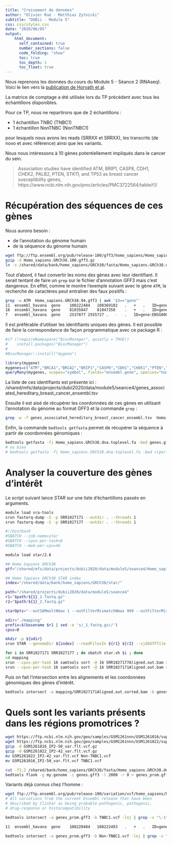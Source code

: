 ```yaml
---
title: "Croisement de données"
author: "Olivier Rué - Matthias Zytnicki"
subtitle: "DUBii - Module 5"
css: css/styles.css
date: "2020/06/05"
output:
    html_document:
      self_contained: true
      number_sections: false
      code_folding: "show"
      toc: true
      toc_depth: 1
      toc_float: true
---
```



Nous reprenons les données du cours du Module 5 - Séance 2 (RNAseq). Voici le lien vers la [publication de Horvath et al](https://pubmed.ncbi.nlm.nih.gov/22355776/).

La matrice de comptage a été utilisée lors du TP précédent avec tous les échantillons disponibles.

Pour ce TP, nous ne repartirons que de 2 échantillons :

* 1 échantillon TNBC (TNBC1)
* 1 échantillon NonTNBC (NonTNBC1)

pour lesquels nous avons les reads (SRRXX et SRRXX), les transcrits (de novo et avec référence) ainsi que les variants.

Nous nous intéressons à 10 gènes potentiellement impliqués dans le cancer du sein.

> Association studies have identified ATM, BRIP1, CASP8, CDH1, CHEK2, PALB2, PTEN, STK11, and TP53 as breast cancer susceptibility genes, https://www.ncbi.nlm.nih.gov/pmc/articles/PMC3722564/table/t1/


# Récupération des séquences de ces gènes

Nous aurons besoin :

* de l'annotation du génome humain
* de la séquence du génome humain

```bash
wget ftp://ftp.ensembl.org/pub/release-100/gff3/homo_sapiens/Homo_sapiens.GRCh38.100.gff3.gz
gzip -d Homo_sapiens.GRCh38.100.gff3.gz
ln -s /shared/data/bank/homo_sapiens/GRCh38/fasta/Homo_sapiens.GRCh38.dna.toplevel.fa .
```

Tout d'abord, il faut convertir les noms des gènes avec leur identifiant. Il serait tentant de faire un `grep` sur le fichier d'annotation GFF3 mais c'est dangereux. En effet, comme le montre l'exemple suivant avec le gène <code>ATM</code>, la recherche de caractères peut entraîner des faux positifs :

```bash
grep -w ATM  Homo_sapiens.GRCh38.94.gff3 | awk '$3=="gene"'
11	ensembl_havana	gene	108222484	108369102	.	+	.	ID=gene:ENSG00000149311;Name=ATM;biotype=protein_coding;description=ATM serine/threonine kinase [Source:HGNC Symbol%3BAcc:HGNC:795];gene_id=ENSG00000149311;logic_name=ensembl_havana_gene;version=18
16	ensembl_havana	gene	81035847	81047358	.	+	.	ID=gene:ENSG00000166454;Name=ATMIN;biotype=protein_coding;description=ATM interactor [Source:HGNC Symbol%3BAcc:HGNC:29034];gene_id=ENSG00000166454;logic_name=ensembl_havana_gene;version=9
7	ensembl_havana	gene	2537877	2555727	.	-	.	ID=gene:ENSG00000106009;Name=BRAT1;biotype=protein_coding;description=BRCA1 associated ATM activator 1 [Source:HGNC Symbol%3BAcc:HGNC:21701];gene_id=ENSG00000106009;logic_name=ensembl_havana_gene;version=15

```

Il est préférable d'utiliser les identifiants uniques des gènes. Il est possible de faire la correspondance de façon programmatique avec ce package R :

```r
#if (!requireNamespace("BiocManager", quietly = TRUE))
#    install.packages("BiocManager")
#
#BiocManager::install("mygene")

library(mygene)
mygenes=c("ATM","BRCA1","BRCA2","BRIP1","CASP8","CDH1","CHEK1","PTEN","STK11","TP53")
queryMany(mygenes, scopes="symbol", fields="ensembl.gene", species="human")[,3:4]
```

La liste de ces identifiants est présente ici : /shared/mfs/data/projects/dubii2020/data/module5/seance4/genes_associated_hereditary_breast_cancer_ensembl.tsv

Ensuite il est aisé de récupérer les coordonnées de ces gènes en utilisant l'annotation du génome au format GFF3 et la commande `grep` :

```bash
grep -w -f genes_associated_hereditary_breast_cancer_ensembl.tsv  Homo_sapiens.GRCh38.94.gff3 |awk '$3=="gene"' > genes.gff3
```

Enfin, la commande `bedtools getfasta` permet de récupérer la séquence à partir de coordonnées génomiques :

```bash
bedtools getfasta -fi Homo_sapiens.GRCh38.dna.toplevel.fa -bed genes.gff3 > genes.fasta
# ou bien
# bedtools getfasta -fi Homo_sapiens.GRCh38.dna.toplevel.fa -bed <(perl -lane '$start=$F[1]-500;$stop=$F[2]+500; print "$F[0]\t$start\t$stop\t$F[3]"' $i) -fo genes_extended.fasta
```

# Analyser la couverture des gènes d'intérêt

Le script suivant lance *STAR* sur une liste d'échantillons passés en arguments.

```bash
module load sra-tools
srun fasterq-dump -S -p SRR1027171 --outdir . --threads 1
srun fasterq-dump -S -p SRR1027177 --outdir . --threads 1
```


```bash
#!/bin/bash
#SBATCH --job-name=star
#SBATCH --cpus-per-task=8
#SBATCH --mem-per-cpu=4G

module load star/2.6

## Homo Sapiens GRCh38
gtf="/shared/mfs/data/projects/dubii2020/data/module5/seance4/Homo_sapiens.GRCh38.100.gtf"

## Homo Sapiens GRCh38 STAR index
index="/shared/data/bank/homo_sapiens/GRCh38/star/"

path="/shared/projects/dubii2020/data/module5/seance4"
r1="$path/${1}_1.fastq.gz"
r2="$path/${1}_2.fastq.gz"

starOpts="--outSAMmultNmax 1 --outFilterMismatchNmax 999 --outFilterMismatchNoverLmax 0.04 --outSAMprimaryFlag OneBestScore --outMultimapperOrder Random --outSAMattributes All"

odir="./mapping"
prefix=$(basename $r1 | sed -e 's/_1.fastq.gz//')
cpus=8

mkdir -p ${odir}
srun STAR --genomeDir ${index} --readFilesIn ${r1} ${r2} --sjdbGTFfile ${gtf} --runThreadN ${cpus} --runMode alignReads --outSAMtype BAM Unsorted  --readFilesCommand zcat --outFileNamePrefix ${odir}/${prefix} --quantMode GeneCounts --outSAMattrRGline ID:${prefix} SM:${prefix} LB:Illumina PL:Illumina ${starOpts}

```

```bash
for i in SRR1027171 SRR1027177 ; do sbatch star.sh $i ; done
cd mapping
srun --cpus-per-task 16 samtools sort -@ 16 SRR1027177Aligned.out.bam > SRR1027177Aligned.out.sorted.bam
srun --cpus-per-task 16 samtools sort -@ 16 SRR1027171Aligned.out.bam > SRR1027171Aligned.out.sorted.bam
```


Puis on fait l'intersection entre les alignements et les coordonnées génomiques des gènes d'intérêt.

```bash
bedtools intersect -a mapping/SRR1027171Aligned.out.sorted.bam -b genes.gff3-s > SRR1027171_on_genes.bam
```




# Quels sont les variants présents dans les régions promotrices ?

```bash
wget https://ftp.ncbi.nlm.nih.gov/geo/samples/GSM1261nnn/GSM1261016/suppl/GSM1261016%5FIP2%2D50%5Fvar%2Eflt%2Evcf%2Egz
wget https://ftp.ncbi.nlm.nih.gov/geo/samples/GSM1261nnn/GSM1261022/suppl/GSM1261022%5FIP2%2D42%5Fvar%2Eflt%2Evcf%2Egz
gzip -d GSM1261016_IP2-50_var.flt.vcf.gz
gzip -d GSM1261022_IP2-42_var.flt.vcf.gz
mv GSM1261022_IP2-42_var.flt.vcf Non-TNBC1.vcf
mv GSM1261016_IP2-50_var.flt.vcf TNBC1.vcf
```

```bash
cut -f1,2 /shared/bank/homo_sapiens/GRCh38/fasta/Homo_sapiens.GRCh38.dna.primary_assembly.fa.fai > my.genome
bedtools flank -g my.genome -i genes.gff3 -l 2000 -r 0 > genes_prom.gff3
```

Variants déjà connus chez l'homme :

```bash
wget ftp://ftp.ensembl.org/pub/release-100/variation/vcf/homo_sapiens/homo_sapiens_clinically_associated.vcf.gz
# All variations from the current Ensembl release that have been
# described by ClinVar as being probable-pathogenic, pathogenic,
# drug-response or histocompatibility
```


```bash
bedtools intersect -a genes_prom.gff3 -b TNBC1.vcf -loj | grep -v "\-1"

11	ensembl_havana	gene	108220484	108222483	.	+	.	ID=gene:ENSG00000149311;Name=ATM;biotype=protein_coding;description=ATM serine/threonine kinase [Source:HGNC Symbol%3BAcc:HGNC:795];gene_id=ENSG00000149311;logic_name=ensembl_havana_gene;version=18	11	108221099	.	A	C	9.31	.	DP=2;VDB=0.0134;AF1=1;AC1=2;DP4=0,0,1,1;MQ=20;FQ=-33	GT:PL:GQ	1/1:40,6,0:8

bedtools intersect -a genes_prom.gff3 -b Non-TNBC1.vcf -loj | grep -v "\-1"

```
